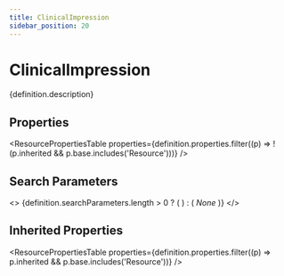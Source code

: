 ```yaml
---
title: ClinicalImpression
sidebar_position: 20
---
```



# ClinicalImpression

<p>{definition.description}</p>

## Properties

<ResourcePropertiesTable properties={definition.properties.filter((p) => !(p.inherited && p.base.includes('Resource')))} />

## Search Parameters

<>
  {definition.searchParameters.length > 0 ? (
    <SearchParamsTable searchParams={definition.searchParameters} />
  ) : (
    <em>None</em>
  )}
</>

## Inherited Properties

<ResourcePropertiesTable properties={definition.properties.filter((p) => p.inherited && p.base.includes('Resource'))} />


